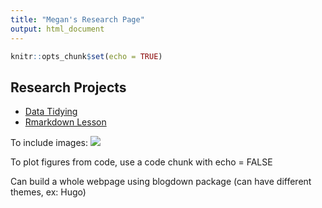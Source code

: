 ```yaml
---
title: "Megan's Research Page"
output: html_document
---
```


```r
knitr::opts_chunk$set(echo = TRUE)
```

## Research Projects

- [Data Tidying](Rmd/data-tidying.html)
- [Rmarkdown Lesson](Rmd/Rmarkdown_lesson.html)

To include images:
![](image.path.here)

To plot figures from code, use a code chunk with echo = FALSE

Can build a whole webpage using blogdown package (can have different themes, ex: Hugo)